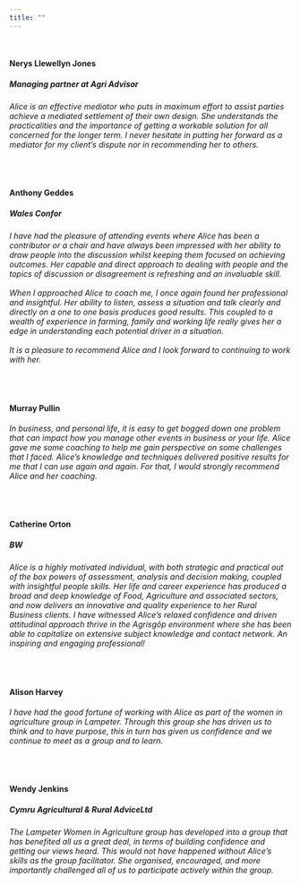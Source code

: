 ```yaml
---
title: ""
---
```

<br>

#### <b> Nerys Llewellyn Jones </b>
##### Managing partner at Agri Advisor
<h6> Alice is an effective mediator who puts in maximum effort to assist parties achieve a mediated settlement of their own design. She understands the practicalities and the importance of getting a workable solution for all concerned for the longer term. I never hesitate in putting her forward as a mediator for my client's dispute nor in recommending her to others. </h6>

<br>

#### <b> Anthony Geddes </b>
##### Wales Confor
<h6> I have had the pleasure of attending events where Alice has been a contributor or a chair and have always been impressed with her ability to draw people into the discussion whilst keeping them focused on achieving outcomes. Her capable and direct approach to dealing with people and the topics of discussion or disagreement is refreshing and an invaluable skill.
<br><br>
When I approached Alice to coach me, I once again found her professional and insightful. Her ability to listen, assess a situation and talk clearly and directly on a one to one basis produces good results. This coupled to a wealth of experience in farming, family and working life really gives her a edge in understanding each potential driver in a situation.
<br><br>
It is a pleasure to recommend Alice and I look forward to continuing to work with her. </h6>

<br>

#### <b> Murray Pullin </b>
<h6> In business, and personal life, it is easy to get bogged down one problem that can impact how you manage other events in business or your life. Alice gave me some coaching to help me gain perspective on some challenges that I faced. Alice's knowledge and techniques delivered positive results for me that I can use again and again. For that, I would strongly recommend Alice and her coaching. </h6>

<br>

#### <b> Catherine Orton </b>
##### BW
<h6> Alice is a highly motivated individual, with both strategic and practical out of the box powers of assessment, analysis and decision making, coupled with insightful people skills. Her life and career experience has produced a broad and deep knowledge of Food, Agriculture and associated sectors, and now delivers an innovative and quality experience to her Rural Business clients. I have witnessed Alice's relaxed confidence and driven attitudinal approach thrive in the Agrisgôp environment where she has been able to capitalize on extensive subject knowledge and contact network. An inspiring and engaging professional! </h6>

<br>

#### <b> Alison Harvey </b>
<h6> I have had the good fortune of working with Alice as part of the women in agriculture group in Lampeter. Through this group she has driven us to think and to have purpose, this in turn has given us confidence and we continue to meet as a group and to learn. </h6>

<br>

#### <b> Wendy Jenkins <b>
##### Cymru Agricultural & Rural AdviceLtd
<h6>The Lampeter Women in Agriculture group has developed into a group that has benefited all us a great deal, in terms of building confidence and getting our views heard. This would not have happened without Alice’s skills as the group facilitator. She organised, encouraged, and more importantly challenged all of us to participate actively within the group. </h6>



